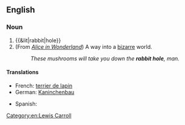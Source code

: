 ==English==
{{wikipedia}}

===Noun===
{{en-noun|sg=[[rabbit]] [[hole]]}}

# {{&lit|rabbit|hole}} {{qualifier|the [[entrance]] to a [[rabbit warren]]}}
# (From ''[[Wikipedia:Alice in Wonderland|Alice in Wonderland]]'') A way into a [[bizarre]] world.
#: ''These mushrooms will take you down the '''rabbit hole''', man. ''

====Translations====
{{trans-top|the entrance to a rabbit warren}}
* French: [[terrier de lapin]] {{f}}
* German: [[Kaninchenbau]] {{m}}
{{trans-mid}}
* Spanish: {{t+|es|madriguera|f}}
{{trans-bottom}}

[[Category:en:Lewis Carroll]]